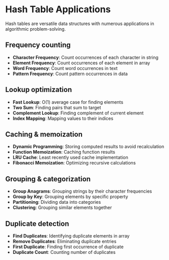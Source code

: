 # Hash Table Applications

Hash tables are versatile data structures with numerous applications in algorithmic problem-solving.

## Frequency counting

- **Character Frequency**: Count occurrences of each character in string
- **Element Frequency**: Count occurrences of each element in array
- **Word Frequency**: Count word occurrences in text
- **Pattern Frequency**: Count pattern occurrences in data

## Lookup optimization

- **Fast Lookup**: O(1) average case for finding elements
- **Two Sum**: Finding pairs that sum to target
- **Complement Lookup**: Finding complement of current element
- **Index Mapping**: Mapping values to their indices

## Caching & memoization

- **Dynamic Programming**: Storing computed results to avoid recalculation
- **Function Memoization**: Caching function results
- **LRU Cache**: Least recently used cache implementation
- **Fibonacci Memoization**: Optimizing recursive calculations

## Grouping & categorization

- **Group Anagrams**: Grouping strings by their character frequencies
- **Group by Key**: Grouping elements by specific property
- **Partitioning**: Dividing data into categories
- **Clustering**: Grouping similar elements together

## Duplicate detection

- **Find Duplicates**: Identifying duplicate elements in array
- **Remove Duplicates**: Eliminating duplicate entries
- **First Duplicate**: Finding first occurrence of duplicate
- **Duplicate Count**: Counting number of duplicates
